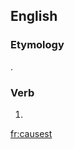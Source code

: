 ==English==

===Etymology===
{{suffix|cause|est|lang=en}}.

===Verb===
{{head|en|verb form}}

# {{en-archaic second-person singular of|cause|lang=en}}

[[fr:causest]]